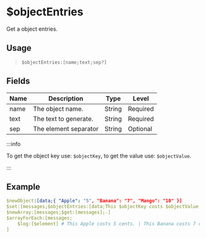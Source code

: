 # $objectEntries
Get a object entries.

## Usage
> `$objectEntries:[name;text;sep?]`

## Fields
| Name  | Description           | Type   | Level    |
| ----- | --------------------- | ------ | -------- |
| name  | The object name.      | String | Required |
| text  | The text to generate. | String | Required |
| sep   | The element separator | String | Optional |

:::info

To get the object key use: `$objectKey`, to get the value use: `$objectValue`.

:::

## Example
```yaml
$newObject:[data;{ "Apple": "5", "Banana": "7", "Mango": "10" }]
$set:[messages;$objectEntries:[data;This $objectKey costs $objectValue cents.;-]]
$newArray:[messages;$get:[messages];-]
$arrayForEach:[messages;
    $log:[$element] # This Apple costs 5 cents. | This Banana costs 7 cents. | This Mango costs 10 cents.
]
```